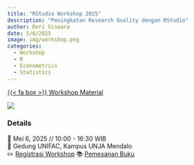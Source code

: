 ```yaml
---
title: "RStudio Workshop 2025"
description: "Peningkatan Research Quality dengan RStudio"
author: Deri Siswara
date: 5/6/2025 
image: img/workshop.png
categories:
  - Workshop
  - R
  - Econometrics
  - Statistics
---
```


<span class="listing-btn-group">
<a href="https://derisiswara.quarto.pub/workshop-r/" class="btn" role="button">{{< fa box >}} Workshop Material</a> 
</span>

![](img/iseiwork.jpeg)

### Details

📆 Mei 6, 2025 // 10:00 - 16:30 WIB  
🏨 Gedung UNIFAC, Kampus UNJA Mendalo  
✏️ [Registrasi Workshop](https://docs.google.com/forms/d/e/1FAIpQLSdhjSECCY7QhyGSY6B9C8WWFidh79a3gKLtqVx4XZgTgGRv_g/viewform)
📚 [Pemesanan Buku](https://docs.google.com/forms/d/e/1FAIpQLSf1VodbVWyIvReQeja127cqC714bNWrLwFG5EH5cFL-Qa4PDw/viewform)